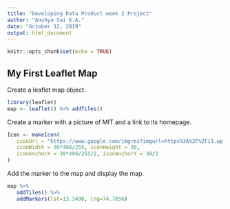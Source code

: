 ---
title: "Developing Data Product week 2 Project"
author: "Anuhya Sai K.A."
date: "October 12, 2019"
output: html_document
---

```{r setup, include=FALSE}
knitr::opts_chunk$set(echo = TRUE)
```

## My First Leaflet Map
Create a leaflet map object.
```{r cars}
library(leaflet)
map <- leaflet() %>% addTiles()
```

Create a marker with a picture of MIT and a link to its homepage.
```{r}
Icon <- makeIcon(
   iconUrl = "https://www.google.com/imgres?imgurl=https%3A%2F%2Fi1.wp.com%2Fedupadhai.com%2Fwp-content%2Fuploads%2F2016%2F08%2FManipal-University-ranks-first-among-non-government-universities-in-India.jpg%3Ffit%3D600%252C400%26ssl%3D1&imgrefurl=https%3A%2F%2Fedupadhai.com%2Fmanipal-university%2F&tbnid=r-qm4exI4_AHsM&vet=12ahUKEwj0yOzEypblAhVm53MBHQYeDmwQMygGegUIARD4AQ..i&docid=y0ook43YNh5ZHM&w=600&h=400&q=manipal%20institute%20of%20technology%20manipal&ved=2ahUKEwj0yOzEypblAhVm53MBHQYeDmwQMygGegUIARD4AQ",
   iconWidth = 30*408/255, iconHeight = 30,
   iconAnchorX = 30*408/255/2, iconAnchorY = 30/2
)
```

Add the marker to the map and display the map.
```{r}

map %>%
   addTiles() %>% 
   addMarkers(lat=13.3490, lng=74.7856)
```